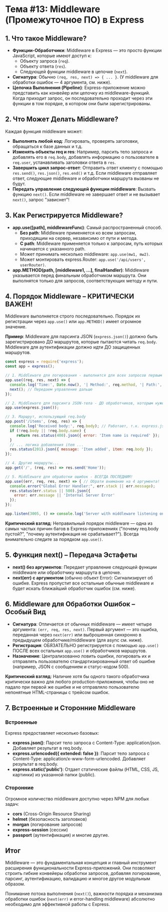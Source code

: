 # Тема #13: Middleware (Промежуточное ПО) в Express

## 1. Что такое Middleware?

- **Функции-Обработчики**: Middleware в Express — это просто функции JavaScript, которые имеют доступ к:
  - Объекту запроса (`req`).
  - Объекту ответа (`res`).
  - Следующей функции middleware в цепочке (`next`).
- **Сигнатура**: Обычно `(req, res, next) => { ... }`. (У middleware для обработки ошибок — 4 аргумента, см. ниже).
- **Цепочка Выполнения (Pipeline)**: Express-приложение можно представить как конвейер или цепочку из middleware-функций. Когда приходит запрос, он последовательно проходит через эти функции в том порядке, в котором они были зарегистрированы.

## 2. Что Может Делать Middleware?

Каждая функция middleware может:

- **Выполнять любой код**: Логировать, проверять заголовки, обращаться к базе данных и т.д.
- **Изменять объекты req и res**: Например, парсить тело запроса и добавлять его в `req.body`, добавлять информацию о пользователе в `req.user`, устанавливать заголовки ответа в `res`.
- **Завершить цикл запрос-ответ**: Отправить ответ клиенту с помощью `res.send()`, `res.json()`, `res.end()` и т.д. Если middleware отправляет ответ, следующие middleware и обработчики маршрута вызваны не будут.
- **Передать управление следующей функции middleware**: Вызвать функцию `next()`. Если middleware не завершает ответ и не вызывает `next()`, запрос "зависнет"!

## 3. Как Регистрируется Middleware?

- **app.use([path], middlewareFunc)**: Самый распространенный способ.
  - **Без path**: Middleware применяется ко всем запросам, приходящим на сервер, независимо от пути и метода.
  - **С path**: Middleware применяется только к запросам, путь которых начинается с указанного path.
  - Может принимать несколько middleware: `app.use(mw1, mw2)`.
  - Может монтировать express.Router: `app.use('/api/users', userRouter)`.
- **app.METHOD(path, [middleware1, ...], finalHandler)**: Middleware указывается перед финальным обработчиком маршрута. Они выполнятся только для запросов, соответствующих методу и пути.

## 4. Порядок Middleware – КРИТИЧЕСКИ ВАЖЕН!

Middleware выполняется строго последовательно. Порядок их регистрации через `app.use()` или `app.METHOD()` имеет огромное значение.

**Пример**: Middleware для парсинга JSON (`express.json()`) должно быть зарегистрировано ДО маршрутов, которые пытаются читать `req.body`. Middleware для аутентификации должно идти ДО защищенных маршрутов.

```javascript
const express = require('express');
const app = express();

// 1. Middleware для логирования - выполнится для всех запросов первым
app.use((req, res, next) => {
  console.log('Time:', Date.now(), '| Method:', req.method, '| Path:', req.originalUrl);
  next(); // Передаем управление дальше
});

// 2. Middleware для парсинга JSON-тела - ДО обработчиков, которым нужен req.body
app.use(express.json());

// 3. Маршрут, использующий req.body
app.post('/items', (req, res) => {
  console.log('Received body:', req.body); // Работает, т.к. express.json() отработал раньше
  if (!req.body || !req.body.name) {
     return res.status(400).json({ error: 'Item name is required' });
  }
  // ... логика добавления item ...
  res.status(201).json({ message: 'Item added', item: req.body });
});

// 4. Другие маршруты...
app.get('/', (req, res) => res.send('Home'));

// 5. Middleware для обработки ошибок - ВСЕГДА ПОСЛЕДНИМ!
app.use((err, req, res, next) => { // Обрати внимание на 4 аргумента!
  console.error("Global Error Handler:", err.stack || err.message);
  res.status(err.status || 500).json({
    error: err.message || 'Internal Server Error'
  });
});

app.listen(3005, () => console.log('Server with middleware listening on port 3005'));
```

**Критический взгляд**: Неправильный порядок middleware — одна из самых частых причин багов в Express-приложениях ("почему req.body пустой?", "почему аутентификация не срабатывает?"). Всегда внимательно следите за порядком `app.use()`.

## 5. Функция next() – Передача Эстафеты

- **next() без аргументов**: Передает управление следующей функции middleware или обработчику маршрута в цепочке.
- **next(err) с аргументом** (обычно объект Error): Сигнализирует об ошибке. Express пропустит все остальные обычные middleware и будет искать ближайший обработчик ошибок (см. ниже).

## 6. Middleware для Обработки Ошибок – Особый Вид

- **Сигнатура**: Отличается от обычных middleware — имеет четыре аргумента: `(err, req, res, next)`. Первый аргумент — это ошибка, переданная через `next(err)` или выброшенная синхронно в предыдущем обработчике/middleware (для async см. ниже).
- **Регистрация**: ОБЯЗАТЕЛЬНО регистрируется с помощью `app.use()` ПОСЛЕ всех остальных `app.use()` и обработчиков маршрутов.
- **Назначение**: Централизованно ловить ошибки, логировать их и отправлять пользователю стандартизированный ответ об ошибке (например, JSON с сообщением и статус-кодом 500).

**Критический взгляд**: Наличие хотя бы одного такого обработчика критически важно для любого production-приложения, чтобы оно не падало при первой же ошибке и не отправляло пользователю непонятные HTML-страницы с трейсом ошибок.

## 7. Встроенные и Сторонние Middleware

### Встроенные
Express предоставляет несколько базовых:
- **express.json()**: Парсит тело запроса с Content-Type: application/json. Добавляет результат в req.body.
- **express.urlencoded({ extended: false })**: Парсит тело запроса с Content-Type: application/x-www-form-urlencoded. Добавляет результат в req.body.
- **express.static('public')**: Отдает статические файлы (HTML, CSS, JS, картинки) из указанной папки (public).

### Сторонние
Огромное количество middleware доступно через NPM для любых задач:
- **cors** (Cross-Origin Resource Sharing)
- **helmet** (безопасность заголовков)
- **morgan** (логирование запросов)
- **express-session** (сессии)
- **passport** (аутентификация)
и многие другие.

## Итог

Middleware — это фундаментальная концепция и главный инструмент расширения функциональности Express-приложений. Они позволяют строить гибкие конвейеры обработки запросов, добавляя логирование, парсинг, аутентификацию, валидацию и многое другое модульным образом.

Понимание потока выполнения (`next()`), важности порядка и механизма обработки ошибок (`next(err)` и error-handling middleware) абсолютно необходимо для эффективной работы с Express.
